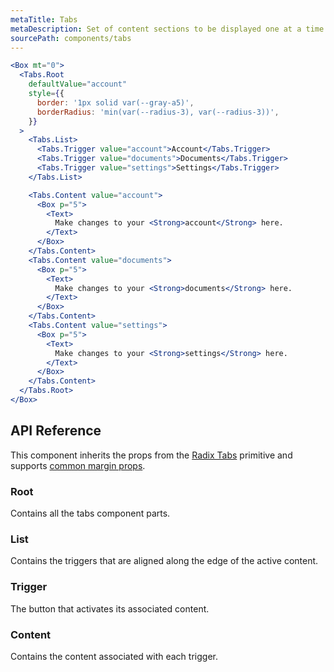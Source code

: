 ```yaml
---
metaTitle: Tabs
metaDescription: Set of content sections to be displayed one at a time.
sourcePath: components/tabs
---
```


```jsx live=true
<Box mt="0">
  <Tabs.Root
    defaultValue="account"
    style={{
      border: '1px solid var(--gray-a5)',
      borderRadius: 'min(var(--radius-3), var(--radius-3))',
    }}
  >
    <Tabs.List>
      <Tabs.Trigger value="account">Account</Tabs.Trigger>
      <Tabs.Trigger value="documents">Documents</Tabs.Trigger>
      <Tabs.Trigger value="settings">Settings</Tabs.Trigger>
    </Tabs.List>

    <Tabs.Content value="account">
      <Box p="5">
        <Text>
          Make changes to your <Strong>account</Strong> here.
        </Text>
      </Box>
    </Tabs.Content>
    <Tabs.Content value="documents">
      <Box p="5">
        <Text>
          Make changes to your <Strong>documents</Strong> here.
        </Text>
      </Box>
    </Tabs.Content>
    <Tabs.Content value="settings">
      <Box p="5">
        <Text>
          Make changes to your <Strong>settings</Strong> here.
        </Text>
      </Box>
    </Tabs.Content>
  </Tabs.Root>
</Box>
```

## API Reference

This component inherits the props from the [Radix Tabs](/primitives/docs/components/tabs) primitive and supports [common margin props](/themes/docs/theme/layout#margin-props).

### Root

Contains all the tabs component parts.

### List

Contains the triggers that are aligned along the edge of the active content.

### Trigger

The button that activates its associated content.

### Content

Contains the content associated with each trigger.
